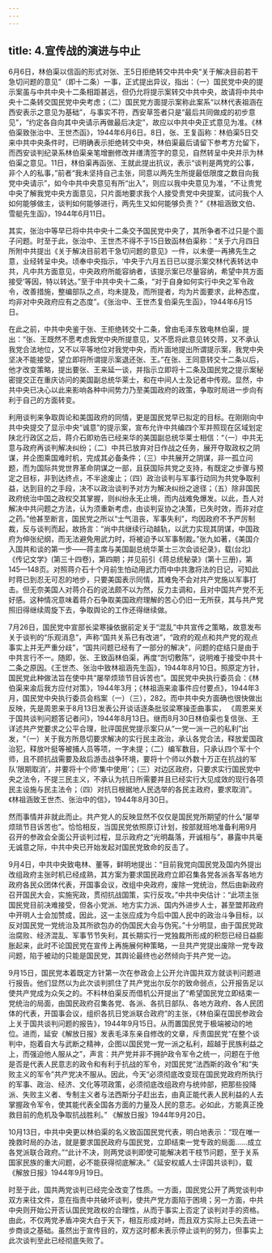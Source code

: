 ```yaml
---
---
---
```

title: 4.宣传战的演进与中止
---



6月6日，林伯渠以信函的形式对张、王5日拒绝转交中共中央“关于解决目前若干急切问题的意见”（即十二条）一事，正式提出异议，指出：（一）国民党中央的提示案虽与中共中央十二条相距甚远，但仍允将提示案转交中共中央，故请将中共中央十二条转交国民党中央考虑；（二）国民党方面提示案称此案系“以林代表祖涵在西安表示之意见为基础”，与事实不符，西安草签者只是“最后共同做成的初步意见”，“约定各自向其中央请示再做最后决定”，故应以中共中央正式意见为准。《林伯渠致张治中、王世杰函》，1944年6月6日。8日，张、王复函称：林伯渠5日交来中共中央条件时，已明确表示拒绝转交中央，林伯渠最后请留下参考方允留下，而西安谈判纪录系林伯渠亲笔增删修改并缮清签字的意见，自然转呈中央并示为林伯渠之意见。11日，林伯渠再函张、王就此提出抗议，表示“谈判是两党的公事，非个人的私事，”前者“我未坚持自己主张，同意以两先生所提最低限度之数目向我党中央请示”，如今中共中央意见有所“出入”，则应以我中央意见为准，“不让贵党中央了解我党中央方面意见，只片面地要求我个人接受贵党中央提案，试问我个人如何能够做主，谈判如何能够进行，两先生又如何能够负责？”《林祖涵致文伯、雪艇先生函》，1944年6月11日。

其实，张治中等早已将中共中央十二条交予国民党中央了，其所争者不过只是个面子问题。时至于此，张治中、王世杰不得不于15日致函林伯渠称：“关于六月四日所附中共提出《关于解决目前若干急切问题的意见》一件，以未便一再拂先生之意，业经转呈中央。顷奉中央指示，‘中央于六月五日已以提示案交林代表转达中共，凡中共方面意见，中央政府所能容纳者，该提示案已尽量容纳，希望中共方面接受’等因，特以转达。”至于中共中央十二条，“对于自身如何实行中央之军令政令，改善措施，整编部队之点，均未提及，而所提者，均为片面要求，此种态度，均非对中央政府应有之态度”。《张治中、王世杰复伯渠先生函》，1944年6月15日。

在此之前，中共中央鉴于张、王拒绝转交十二条，曾由毛泽东致电林伯渠，提出：“张、王既然不愿考虑我党中央所提意见，又不愿将此意见转交蒋，又不承认我党合法地位，又不以平等地位对我党中央，而片面地提出所谓提示案，我党中央坚决不能接受，望立即将所谓提示案退还张、王。”在张、王同意转交十二条以后，他才改变策略，提出要张、王来延一谈，并指示立即将十二条及国民党之提示案秘密提交正在重庆访问的美国副总统华莱士，和在中间人士及记者中传观。显然，中共中央已决心以此来影响各种中间势力乃至美国政府的政策，争取时局进一步向有利于自己的方面转变。

利用谈判来争取舆论和美国政府的同情，更是国民党早已拟定的目标。在刚刚向中共中央提交了显示中央“诚意”的提示案，宣布允许中共编四个军并照现在区域划定陕北行政区之后，蒋介石即劝告已经来华的美国副总统华莱士相信：“（一）中共无意与政府再谈判解决纠纷；（二）中共已放弃对日作战之任务，展开夺取政权之阴谋，并企图乘国难时机，完成其必备条件；（三）中共展开之阴谋，非一孤立问题，而为国际共党世界革命阴谋之一部，且获国际共党之支持，有既定之步骤与预定之目标，非到达终点，不半途废止；（四）政治谈判与军事行动同为共党争取利益，达到目的之手段，决不以政治谈判予对方为解决纠纷之途径；（五）除非国民政府统治中国之政权交其掌握，则纠纷永无止境，而内战难免爆发。以此，吾人对解决中共问题之方法，认为须重新考虑，由谈判妥协之决策，已失时效，而非对症之药。”他甚至断言，国民党之所以“士气沮丧，军事失利”，均因政府不予严厉制裁，反与谈判而起，故扬言：“尚中共继续行动越轨，以武力实现其阴谋，中国政府为伸张纪纲，而无法避免用武力时，将被迫予以军事制裁。”张九如著，《美国介入国共和谈的第一步——蒋主席与美国副总统华莱士三次会谈纪录》，载(台北)《传记文学》(第三十四卷)，第四期；并见前引《蒋总统秘录》(第十三册)，第145—148页。对照蒋介石十个月前生怕动用武力而中中共激将法的日记，可知此时蒋已到忍无可忍的地步，只要美国表示同情，其难免不会对共产党施以军事打击。但无奈美国人对蒋介石的说法颇不以为然，反力主调和，且对中国共产党不无好感。这种情况意味着蒋介石争取美国政府理解的苦心仍旧一无所获，其与共产党照旧得继续周旋下去，争取舆论的工作还得继续做。

7月26日，国民党中宣部长梁寒操依据前定关于“混乱”中共宣传之策略，故意发布关于谈判的“乐观消息”，声称“国共关系已有改进”，“政府的观点和共产党的观点事实上并无严重分歧”，“国共问题已经有了一部分的解决”，问题的症结只是由于中共言行不一。随即，张、王致函林伯渠，再度“剀切敷陈”，说明难于接受中共十二条之原因。《王世杰、张治中致林祖涵先生函》，1944年8月10日。照原定方针，国民党此种做法旨在使中共“屡举烦琐节目诉苦也”。国民党中央执行委员会：《林伯渠来渝后我方应付对策》，1944年3月；《林祖涵来渝事件应付要点》，1944年3月，国民党中央执行委员会档案（一）（三），282。而中共中央方面确也很快做出反映，先是周恩来于8月13日发表公开谈话逐条批驳梁寒操歪曲事实， 《周恩来关于国共谈判问题答记者问》，1944年8月13日。继而8月30日林伯渠也复信张、王详述共产党要求之公平合理，批评国民党提示案只从“一党一派一己的私利”出发，“（一）关于我方所恳切要求解决的实行民主政治，承认各党合法，释放爱国政治犯，释放叶挺等被捕人员等项，一字未提；（二）编军数目，只承认四个军十个师，且不顾抗战需要及敌后游击战争环境，要将十个师以外数十万正在抗战的军队‘限期取消’，并要将十个师‘集中使用’；（三）对边区政府，只要求实行国民党中央之法令，不提三民主义，不承认为抗日所需要并且已经实行大见成效的现行各项民主设施与民主法令；（四）对抗日根据地人民选举的各民主政府，要求取消”。《林祖涵致王世杰、张治中的信》，1944年8月30日。

然而事情并非就此而止。共产党人的反映显然不仅仅是国民党所期望的什么“屡举烦琐节目诉苦也”。恰恰相反，当国民党依照原订计划，按部就班地准备利用9月召开的参政会全面公开谈判过程，显示政府之“光明磊落，开诚相与”，暴露中共毫无诚意之际，中共中央已开始发起对国民党致命的反击了。

9月4日，中共中央致电林、董等，鲜明地提出：“目前我党向国民党及国内外提出改组政府主张时机已经成熟，其方案为要求国民政府立即召集各党各派各军各地方政府各民众团体代表，开国事会议，改组中央政府，废除一党统治，然后由新政府召开国民大会，实施宪政，贯彻抗战国策，实行反攻。”中共中央估计：“此项主张国民党目前决难接受，但各小党派、地方实力派、国内外进步人士，甚至盟邦政府中开明人士会加赞成，因此，这一主张应成为今后中国人民中的政治斗争目标，以反对国民党一党统治及其所欲包办的伪国民大会与伪宪。”十分明显，由于国民党政治腐败、经济混乱、军事节节失利，其长期实行一党独裁所形成的积怨已经日益膨胀起来，此时不论国民党在宣传上再施展何种策略，一旦共产党提出废除一党专政问题，陷于被动的只能是国民党，其舆论最终也必然倾向于共产党一边。

9月15日，国民党本着既定方针第一次在参政会上公开允许国共双方就谈判问题进行报告。他们显然以为此次谈判抓住了共产党出尔反尔的致命弱点，公开报告足以使共产党成为众矢之的。不料林伯渠反而借机公开提出了“希望国民党立即结束一党统治的局面，由国民政府召集各党、各派、各抗日部队、各地方政府、各人民团体的代表，开国事会议，组织各抗日党派联合政府”的主张，《林伯渠在国民参政会上关于国共谈判问题的报告》，1944年9月15日。从而置国民党于极端被动的地位。进而，延安《解放日报》发表毛泽东亲自修改的文章，斥责国民党“在整个谈判中，抱着自大与武断之精神，企图以国民党一党一派之私利，超越于民族利益之上，而强迫他人服从之”，声言：共产党并非不拥护政令军令之统一，问题在于他是否是代表人民意志的政令和有利于抗战的军令，对国民党“法西斯的政令”和“失败主义的军令”共产党决不服从。因此，今天“必须彻底改变现在国民党政府所执行的军事、政治、经济、文化等项政策，必须彻底改组政府与统帅部，把那些投降派、失败主义者、专制主义者与法西斯分子赶出去，由真正能代表人民利益的人去掌握政令军令，使其能代表全国各方面的力量及人民的意志。必如此，方能真正挽救目前的危机及争取抗战胜利。” 《解放日报》1944年9月20日。

10月13日，中共中央更以林伯渠的名义致函国民党代表，明白地表示：“现在唯一挽救时局的办法，就是要求国民政府与国民党，立即结束一党专政的局面……成立各党派联合政府。”“此计不决，则两党谈判即使可能解决若干枝节问题，至于关系国家民族的重大问题，必不能获得彻底解决。”《延安权威人士评国共谈判》，载《解放日报》1944年9月19日。

时至于此，国共两党谈判已经完全改变了性质。一方面，国民党公开了两党谈判中双方来往文件，意在指责中共破坏谈判，使共产党方面陷于困境；另一方面，中共中央则开始公开否认国民党政权的合理性，从而于事实上否定了谈判对手的资格。由此，不仅两党矛盾冲突大白于天下，相互形成对峙，而且双方实际上已失去进一步商谈之基础。虽然出于宣传目的，双方这时都未表示停止谈判的努力，但事实上此次谈判至此已经彻底失败了。